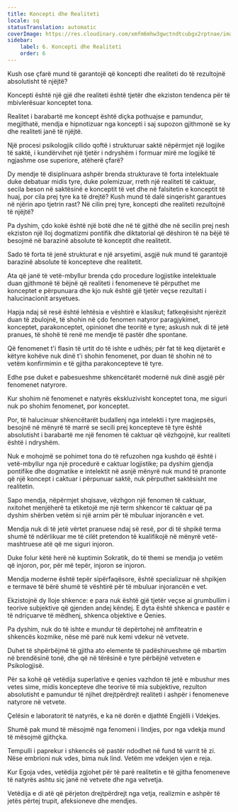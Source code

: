 ```yaml
---
title: Koncepti dhe Realiteti
locale: sq
statusTranslation: automatic
coverImage: https://res.cloudinary.com/xmfm6mhw3gwctndtcubgx2rptnae/image/upload/v1741354419/small_cover_la_gran_rebelion_28716e29d2.webp
sidebar:
    label: 6. Koncepti dhe Realiteti
    order: 6
---
```

Kush ose çfarë mund të garantojë që koncepti dhe realiteti do të rezultojnë absolutisht të njëjtë?

Koncepti është një gjë dhe realiteti është tjetër dhe ekziston tendenca për të mbivlerësuar konceptet tona.

Realitet i barabartë me koncept është diçka pothuajse e pamundur, megjithatë, mendja e hipnotizuar nga koncepti i saj supozon gjithmonë se ky dhe realiteti janë të njëjtë.

Një procesi psikologjik cilido qoftë i strukturuar saktë nëpërmjet një logjike të saktë, i kundërvihet një tjetër i ndryshëm i formuar mirë me logjikë të ngjashme ose superiore, atëherë çfarë?

Dy mendje të disiplinuara ashpër brenda strukturave të forta intelektuale duke debatuar midis tyre, duke polemizuar, rreth një realiteti të caktuar, secila beson në saktësinë e konceptit të vet dhe në falsitetin e konceptit të huaj, por cila prej tyre ka të drejtë? Kush mund të dalë sinqerisht garantues në njërin apo tjetrin rast? Në cilin prej tyre, koncepti dhe realiteti rezultojnë të njëjtë?

Pa dyshim, çdo kokë është një botë dhe në të gjithë dhe në secilin prej nesh ekziston një lloj dogmatizmi pontifik dhe diktatorial që dëshiron të na bëjë të besojmë në barazinë absolute të konceptit dhe realitetit.

Sado të forta të jenë strukturat e një arsyetimi, asgjë nuk mund të garantojë barazinë absolute të koncepteve dhe realitetit.

Ata që janë të vetë-mbyllur brenda çdo procedure logjistike intelektuale duan gjithmonë të bëjnë që realiteti i fenomeneve të përputhet me konceptet e përpunuara dhe kjo nuk është gjë tjetër veçse rezultati i halucinacionit arsyetues.

Hapja ndaj së resë është lehtësia e vështirë e klasikut; fatkeqësisht njerëzit duan të zbulojnë, të shohin në çdo fenomen natyror paragjykimet, konceptet, parakonceptet, opinionet dhe teoritë e tyre; askush nuk di të jetë pranues, të shohë të renë me mendje të pastër dhe spontane.

Që fenomenet t'i flasin të urtit do të ishte e udhës; për fat të keq dijetarët e këtyre kohëve nuk dinë t'i shohin fenomenet, por duan të shohin në to vetëm konfirmimin e të gjitha parakoncepteve të tyre.

Edhe pse duket e pabesueshme shkencëtarët modernë nuk dinë asgjë për fenomenet natyrore.

Kur shohim në fenomenet e natyrës ekskluzivisht konceptet tona, me siguri nuk po shohim fenomenet, por konceptet.

Por, të halucinuar shkencëtarët budallenj nga intelekti i tyre magjepsës, besojnë në mënyrë të marrë se secili prej koncepteve të tyre është absolutisht i barabartë me një fenomen të caktuar që vëzhgojnë, kur realiteti është i ndryshëm.

Nuk e mohojmë se pohimet tona do të refuzohen nga kushdo që është i vetë-mbyllur nga një procedurë e caktuar logjistike; pa dyshim gjendja pontifike dhe dogmatike e intelektit në asnjë mënyrë nuk mund të pranonte që një koncept i caktuar i përpunuar saktë, nuk përputhet saktësisht me realitetin.

Sapo mendja, nëpërmjet shqisave, vëzhgon një fenomen të caktuar, nxitohet menjëherë ta etiketojë me një term shkencor të caktuar që pa dyshim shërben vetëm si një arnim për të mbuluar injorancën e vet.

Mendja nuk di të jetë vërtet pranuese ndaj së resë, por di të shpikë terma shumë të ndërlikuar me të cilët pretendon të kualifikojë në mënyrë vetë-mashtruese atë që me siguri injoron.

Duke folur këtë herë në kuptimin Sokratik, do të themi se mendja jo vetëm që injoron, por, për më tepër, injoron se injoron.

Mendja moderne është tepër sipërfaqësore, është specializuar në shpikjen e termave të bërë shumë të vështirë për të mbuluar injorancën e vet.

Ekzistojnë dy lloje shkence: e para nuk është gjë tjetër veçse ai grumbullim i teorive subjektive që gjenden andej këndej. E dyta është shkenca e pastër e të ndriçuarve të mëdhenj, shkenca objektive e Qenies.

Pa dyshim, nuk do të ishte e mundur të depërtohej në amfiteatrin e shkencës kozmike, nëse më parë nuk kemi vdekur në vetvete.

Duhet të shpërbëjmë të gjitha ato elemente të padëshirueshme që mbartim në brendësinë tonë, dhe që në tërësinë e tyre përbëjnë vetveten e Psikologjisë.

Për sa kohë që vetëdija superlative e qenies vazhdon të jetë e mbushur mes vetes sime, midis koncepteve dhe teorive të mia subjektive, rezulton absolutisht e pamundur të njihet drejtpërdrejt realiteti i ashpër i fenomeneve natyrore në vetvete.

Çelësin e laboratorit të natyrës, e ka në dorën e djathtë Engjëlli i Vdekjes.

Shumë pak mund të mësojmë nga fenomeni i lindjes, por nga vdekja mund të mësojmë gjithçka.

Tempulli i paprekur i shkencës së pastër ndodhet në fund të varrit të zi. Nëse embrioni nuk vdes, bima nuk lind. Vetëm me vdekjen vjen e reja.

Kur Egoja vdes, vetëdija zgjohet për të parë realitetin e të gjitha fenomeneve të natyrës ashtu siç janë në vetvete dhe nga vetvetja.

Vetëdija e di atë që përjeton drejtpërdrejt nga vetja, realizmin e ashpër të jetës përtej trupit, afeksioneve dhe mendjes.

